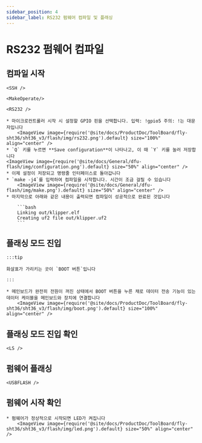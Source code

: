 ```yaml
---
sidebar_position: 4
sidebar_label: RS232 펌웨어 컴파일 및 플래싱
---
```




# RS232 펌웨어 컴파일

## 컴파일 시작

    <SSH />

    <MakeOperate/>

    <RS232 />

    * 마이크로컨트롤러 시작 시 설정할 GPIO 핀을 선택합니다. 입력: !gpio5 주의: !는 대문자입니다
        <ImageView image={require('@site/docs/ProductDoc/ToolBoard/fly-sht36/sht36_v3/flash/img/rs232.png').default} size="100%" align="center" />
    * `Q` 키를 누르면 **Save configuration**이 나타나고, 이 때 `Y` 키를 눌러 저장합니다
    <ImageView image={require('@site/docs/General/dfu-flash/img/configuration.png').default} size="50%" align="center" />
    * 이제 설정이 저장되고 명령줄 인터페이스로 돌아갑니다
    * `make -j4`를 입력하여 컴파일을 시작합니다. 시간이 조금 걸릴 수 있습니다
        <ImageView image={require('@site/docs/General/dfu-flash/img/make.png').default} size="50%" align="center" />
    * 마지막으로 아래와 같은 내용이 출력되면 컴파일이 성공적으로 완료된 것입니다
    
        ```bash
        Linking out/klipper.elf
        Creating uf2 file out/klipper.uf2
        ```



## 플래싱 모드 진입

    :::tip

    화살표가 가리키는 곳이 `BOOT 버튼`입니다

    :::

    * 메인보드가 완전히 전원이 꺼진 상태에서 BOOT 버튼을 누른 채로 데이터 전송 기능이 있는 데이터 케이블을 메인보드와 장치에 연결합니다
        <ImageView image={require('@site/docs/ProductDoc/ToolBoard/fly-sht36/sht36_v3/flash/img/boot.png').default} size="100%" align="center" />

## 플래싱 모드 진입 확인

    <LS />


## 펌웨어 플래싱 
    
    <USBFLASH />
    


## 펌웨어 시작 확인

    * 펌웨어가 정상적으로 시작되면 LED가 켜집니다
        <ImageView image={require('@site/docs/ProductDoc/ToolBoard/fly-sht36/sht36_v3/flash/img/led.png').default} size="50%" align="center" />